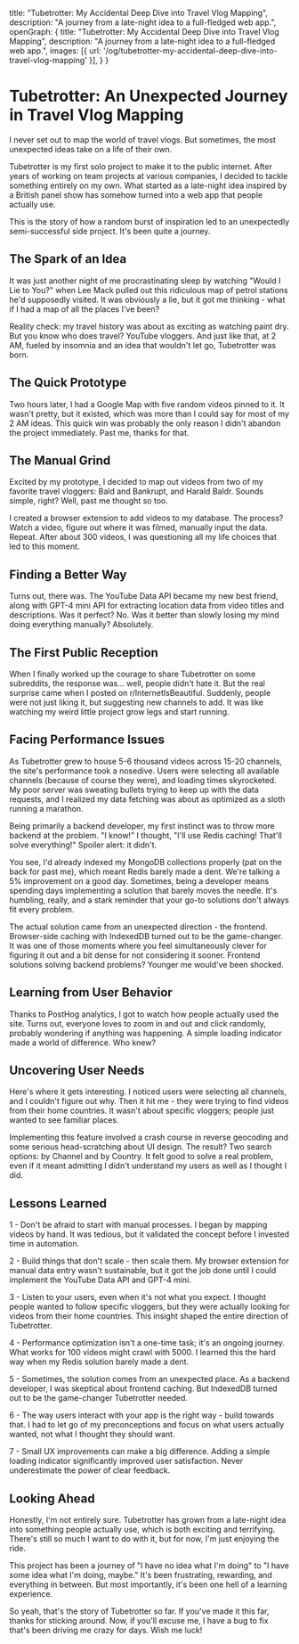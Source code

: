   title: "Tubetrotter: My Accidental Deep Dive into Travel Vlog Mapping",
  description: "A journey from a late-night idea to a full-fledged web app.",
  openGraph: {
    title: "Tubetrotter: My Accidental Deep Dive into Travel Vlog Mapping",
    description: "A journey from a late-night idea to a full-fledged web app.",
    images: [{ url: '/og/tubetrotter-my-accidental-deep-dive-into-travel-vlog-mapping' }],
  }
}

# Tubetrotter: An Unexpected Journey in Travel Vlog Mapping

I never set out to map the world of travel vlogs. But sometimes, the most unexpected ideas take on a life of their own.

Tubetrotter is my first solo project to make it to the public internet. After years of working on team projects at various companies, I decided to tackle something entirely on my own. What started as a late-night idea inspired by a British panel show has somehow turned into a web app that people actually use.

This is the story of how a random burst of inspiration led to an unexpectedly semi-successful side project. It's been quite a journey.

## The Spark of an Idea

It was just another night of me procrastinating sleep by watching "Would I Lie to You?" when Lee Mack pulled out this ridiculous map of petrol stations he'd supposedly visited. It was obviously a lie, but it got me thinking - what if I had a map of all the places I've been?

Reality check: my travel history was about as exciting as watching paint dry. But you know who does travel? YouTube vloggers. And just like that, at 2 AM, fueled by insomnia and an idea that wouldn't let go, Tubetrotter was born.

## The Quick Prototype

Two hours later, I had a Google Map with five random videos pinned to it. It wasn't pretty, but it existed, which was more than I could say for most of my 2 AM ideas. This quick win was probably the only reason I didn't abandon the project immediately. Past me, thanks for that.

## The Manual Grind

Excited by my prototype, I decided to map out videos from two of my favorite travel vloggers: Bald and Bankrupt, and Harald Baldr. Sounds simple, right? Well, past me thought so too.

I created a browser extension to add videos to my database. The process? Watch a video, figure out where it was filmed, manually input the data. Repeat. After about 300 videos, I was questioning all my life choices that led to this moment.

## Finding a Better Way

Turns out, there was. The YouTube Data API became my new best friend, along with GPT-4 mini API for extracting location data from video titles and descriptions. Was it perfect? No. Was it better than slowly losing my mind doing everything manually? Absolutely.

## The First Public Reception

When I finally worked up the courage to share Tubetrotter on some subreddits, the response was... well, people didn't hate it. But the real surprise came when I posted on r/InternetIsBeautiful. Suddenly, people were not just liking it, but suggesting new channels to add. It was like watching my weird little project grow legs and start running.

## Facing Performance Issues

As Tubetrotter grew to house 5-6 thousand videos across 15-20 channels, the site's performance took a nosedive. Users were selecting all available channels (because of course they were), and loading times skyrocketed. My poor server was sweating bullets trying to keep up with the data requests, and I realized my data fetching was about as optimized as a sloth running a marathon.

Being primarily a backend developer, my first instinct was to throw more backend at the problem. "I know!" I thought, "I'll use Redis caching! That'll solve everything!" Spoiler alert: it didn't.

You see, I'd already indexed my MongoDB collections properly (pat on the back for past me), which meant Redis barely made a dent. We're talking a 5% improvement on a good day. Sometimes, being a developer means spending days implementing a solution that barely moves the needle. It's humbling, really, and a stark reminder that your go-to solutions don't always fit every problem.

The actual solution came from an unexpected direction - the frontend. Browser-side caching with IndexedDB turned out to be the game-changer. It was one of those moments where you feel simultaneously clever for figuring it out and a bit dense for not considering it sooner. Frontend solutions solving backend problems? Younger me would've been shocked.

## Learning from User Behavior

Thanks to PostHog analytics, I got to watch how people actually used the site. Turns out, everyone loves to zoom in and out and click randomly, probably wondering if anything was happening. A simple loading indicator made a world of difference. Who knew?

## Uncovering User Needs

Here's where it gets interesting. I noticed users were selecting all channels, and I couldn't figure out why. Then it hit me - they were trying to find videos from their home countries. It wasn't about specific vloggers; people just wanted to see familiar places.

Implementing this feature involved a crash course in reverse geocoding and some serious head-scratching about UI design. The result? Two search options: by Channel and by Country. It felt good to solve a real problem, even if it meant admitting I didn't understand my users as well as I thought I did.

## Lessons Learned

1 - Don't be afraid to start with manual processes. I began by mapping videos by hand. It was tedious, but it validated the concept before I invested time in automation.

2 - Build things that don't scale - then scale them. My browser extension for manual data entry wasn't sustainable, but it got the job done until I could implement the YouTube Data API and GPT-4 mini.

3 - Listen to your users, even when it's not what you expect. I thought people wanted to follow specific vloggers, but they were actually looking for videos from their home countries. This insight shaped the entire direction of Tubetrotter.

4 - Performance optimization isn't a one-time task; it's an ongoing journey. What works for 100 videos might crawl with 5000. I learned this the hard way when my Redis solution barely made a dent.

5 - Sometimes, the solution comes from an unexpected place. As a backend developer, I was skeptical about frontend caching. But IndexedDB turned out to be the game-changer Tubetrotter needed.

6 - The way users interact with your app is the right way - build towards that. I had to let go of my preconceptions and focus on what users actually wanted, not what I thought they should want.

7 - Small UX improvements can make a big difference. Adding a simple loading indicator significantly improved user satisfaction. Never underestimate the power of clear feedback.

## Looking Ahead

Honestly, I'm not entirely sure. Tubetrotter has grown from a late-night idea into something people actually use, which is both exciting and terrifying. There's still so much I want to do with it, but for now, I'm just enjoying the ride.

This project has been a journey of "I have no idea what I'm doing" to "I have some idea what I'm doing, maybe." It's been frustrating, rewarding, and everything in between. But most importantly, it's been one hell of a learning experience.

So yeah, that's the story of Tubetrotter so far. If you've made it this far, thanks for sticking around. Now, if you'll excuse me, I have a bug to fix that's been driving me crazy for days. Wish me luck!
